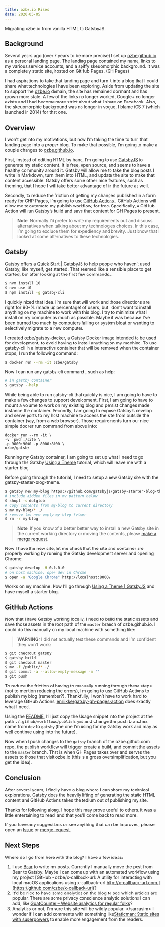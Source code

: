 ```yaml
---
title: ozbe.io Rises
date: 2020-05-05
---
```


Migrating ozbe.io from vanilla HTML to GatsbyJS.

## Background
Several years ago (over 7 years to be more precise) I set up [ozbe.github.io](https://github.com/ozbe/ozbe.github.io) as a personal landing page. The landing page contained my name, links to my various service accounts, and a spiffy skeuomorphic background. It was a completely static site, hosted on GitHub Pages. (GH Pages) 

I had aspirations to take that landing page and turn it into a blog that I could share what technologies I have been exploring. Aside from updating the site to support the [ozbe.io](https://ozbe.io) domain, the site has remained dormant and has grown more stale. A few of the links no longer worked, Google+ no longer exists and I had become more strict about what I share on Facebook. Also, the skeuomorphic background was no longer in vogue, I blame iOS 7 (which launched in 2014) for that one.

## Overview
I won’t get into my motivations, but now I’m taking the time to turn that landing page into a _proper_ blog. To make that possible, I’m going to make a couple changes to [ozbe.github.io](https://github.com/ozbe/ozbe.github.io).

First, instead of editing HTML by hand, I’m going to use [GatsbyJS](https://www.gatsbyjs.org/) to generate my static content. It is free, open source, and seems to have a healthy community around it. Gatsby will allow me to take the blog posts I write in Markdown, turn them into HTML, and update the site to make that content accessible. Gatsby offers some other nice features, such as theming, that I hope I will take better advantage of in the future as well.

Secondly, to reduce the friction of getting my changes published in a form ready for GHP Pages, I’m going to use [GitHub Actions ](https://github.com/features/actions). GitHub Actions will allow me to automate my publish workflow, for free. Specifically, a GitHub Action will run Gatsby’s build and save that content for GH Pages to present.

> **Note:** Normally I’d prefer to write my requirements out and discuss alternatives when talking about my technologies choices. In this case, I’m going to exclude them for expediency and brevity. Just know that I looked at some alternatives to these technologies. 

## Gatsby
Gatsby offers a [Quick Start | GatsbyJS](https://www.gatsbyjs.org/docs/quick-start/) to help people who haven’t used Gatsby, like myself, get started. That seemed like a sensible place to get started, but after looking at the first few commands…

```bash
$ nvm install 10
$ nvm use 10
$ npm install -g gatsby-cli
```

I quickly nixed that idea. I’m sure that will work and those directions are right for 90+% (made up percentage) of users, but I don’t want to install anything on my machine to work with this blog. I try to minimize what I install on my computer as much as possible. Maybe it was because I’ve been burned too much by computers failing or system bloat or wanting to selectively migrate to a new computer.

I created [ozbe/gatsby-docker](https://github.com/ozbe/gatsby-docker), a Gatsby Docker image intended to be used for development, to avoid having to install anything on my machine. To use gatsby-cli in a interactive container that will be removed when the container stops, I run the following command:

```bash
$ docker run --rm -it ozbe/gatsby
```

Now I can run any gatsby-cli command , such as help:
``` bash
# in gastby container
$ gatsby --help
```

While being able to run gatsby-cli that quickly is nice, I am going to have to make a few changes to support development. First, I am going to have to mount a volume to work on my existing blog and persist changes made instance the container. Secondly, I am going to expose Gatsby’s develop and serve ports to my host machine to access the site from outside the container (say, from a web browser). Those requirements turn our nice simple docker run command from above into:

```
docker run --rm -it \
-v `pwd`:/site \
-p 9000:9000 -p 8000:8000 \
ozbe/gatsby
```

Running my Gatsby container, I am going to set up what I need to go through the Gatsby [Using a Theme](https://www.gatsbyjs.org/tutorial/using-a-theme/#create-a-new-site-using-the-blog-theme-starter) tutorial, which will leave me with a starter blog.

Before going through the tutorial, I need to setup a new Gatsby site with the gatsby-starter-blog-theme. 

```bash
$ gatsby new my-blog https://github.com/gatsbyjs/gatsby-starter-blog-theme
# include hidden files in mv pattern below
$ shopt -s dotglob
# copy contents from my-blog to current directory
$ mv my-blog/* ./ 
# remove the now empty my-blog folder
$ rm -r my-blog
```

> **Note:** If you know of a better better way to install a new Gatsby site in the current working directory or moving the contents, please [make a merge request](https://github.com/ozbe/ozbe.github.io/compare/gatsby...master). 

Now I have the new site, let me check that the site and container are properly working by running the Gatsby development server and opening Chrome:

```bash
$ gatsby develop -H 0.0.0.0
# on host machine, open dev in Chrome
$ open -a "Google Chrome" http://localhost:8000/
```
 
Works on my machine. Now I’ll go through [Using a Theme | GatsbyJS](https://www.gatsbyjs.org/tutorial/using-a-theme/#create-a-new-site-using-the-blog-theme-starter) and have myself a starter blog.

## GitHub Actions
Now that I have Gatsby working locally, I need to build the static assets and save those assets in the root path of the `master` branch of ozbe.github.io. I could do this manually on my local machine with something like:

> **WARNING:** I did not actually test these commands and I’m confident they won’t work: 

```bash
$ git checkout gatsby
$ gatsby build
$ git checkout master
$ mv -f /public/* ./
$ git commit -a --allow-empty-message -m ''
$ git push
```

To reduce the friction of having to manually running through these steps (not to mention reducing the errors), I’m going to use GitHub Actions to publish my blog (remember?). Thankfully, I won’t have to work hard to leverage GitHub Actions. [enriikke/gatsby-gh-pages-action](https://github.com/enriikke/gatsby-gh-pages-action/blob/master/README.md) does exactly what I need. 

Using the [README](https://github.com/enriikke/gatsby-gh-pages-action/blob/master/README.md), I’ll just copy the Usage snippet into the project at the path `./.github/workflows/publish.yml` and change the push branches name from `dev` to `gatsby` (the one I’m using for my Gatsby work and may as well continue using into the future). 

Now when I push changes to the `gatsby` branch of the ozbe.github.com repo, the publish workflow will trigger, create a build, and commit the assets to the `master` branch. That is when GH Pages takes over and serves the assets to those that visit ozbe.io (this is a gross oversimplification, but you get the idea).

## Conclusion
After several years, I finally have a blog where I can share my technical explorations. Gatsby does the heavily lifting of generating the static HTML content and GitHub Actions takes the tedium out of publishing my site.

Thanks for following along. I hope this may prove useful to others, it was a little entertaining to read, and that you’ll come back to read more.

If you have any suggestions or see anything that can be improved, please open an [Issue](https://github.com/ozbe/ozbe.github.io/issues/new) or [merge request](https://github.com/ozbe/ozbe.github.io/compare/gatsby...master).

## Next Steps
Where do I go from here with the blog? I have a few ideas:
1. I use [Bear](https://bear.app) to write my posts. Currently I manually move the post from Bear to Gatsby. Maybe I can come up with an automated workflow using my project [GitHub - ozbe/x-callback-url: A utility for interacting with local macOS applications using x-callback-url http://x-callback-url.com.](https://github.com/ozbe/x-callback-url)?
2. It’d be nice to have some analytics on the blog to see which articles are popular. There are some privacy conscience analytic solutions I can add, like [GoatCounter – Website analytics for regular folks](https://www.goatcounter.com/)?
3. Analytics or not, I'm sure this site will be wildly popular. &lt;/sarcasim&gt; I wonder if I can add comments with something like[Staticman: Static sites with superpowers](https://staticman.net/) to enable more engagement from the readers.